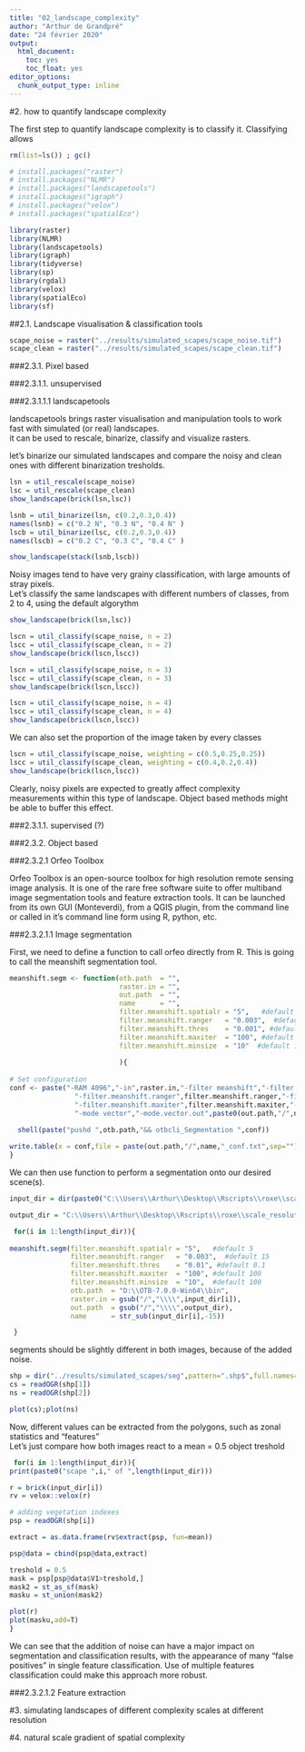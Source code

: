 ```yaml
---
title: "02_landscape_complexity"
author: "Arthur de Grandpré"
date: "24 février 2020"
output: 
  html_document: 
    toc: yes
    toc_float: yes
editor_options: 
  chunk_output_type: inline
---
```



#2. how to quantify landscape complexity

The first step to quantify landscape complexity is to classify it. Classifying allows 

```r

rm(list=ls()) ; gc()

# install.packages("raster")
# install.packages("NLMR")
# install.packages("landscapetools")
# install.packages("igraph")
# install.packages("velox")
# install.packages("spatialEco")

library(raster)
library(NLMR)
library(landscapetools)
library(igraph)
library(tidyverse)
library(sp)
library(rgdal)
library(velox)
library(spatialEco)
library(sf)
```

##2.1. Landscape visualisation & classification tools

```r
scape_noise = raster("../results/simulated_scapes/scape_noise.tif") 
scape_clean = raster("../results/simulated_scapes/scape_clean.tif") 

```


###2.3.1. Pixel based

###2.3.1.1. unsupervised

###2.3.1.1.1 landscapetools

landscapetools brings raster visualisation and manipulation tools to work fast with simulated (or real) landscapes.  
it can be used to rescale, binarize, classify and visualize rasters.

let's binarize our simulated landscapes and compare the noisy and clean ones with different binarization tresholds.

```r
lsn = util_rescale(scape_noise)
lsc = util_rescale(scape_clean)
show_landscape(brick(lsn,lsc))

lsnb = util_binarize(lsn, c(0.2,0.3,0.4))
names(lsnb) = c("0.2 N", "0.3 N", "0.4 N" )
lscb = util_binarize(lsc, c(0.2,0.3,0.4))
names(lscb) = c("0.2 C", "0.3 C", "0.4 C" )

show_landscape(stack(lsnb,lscb))

```
Noisy images tend to have very grainy classification, with large amounts of stray pixels.  
Let's classify the same landscapes with different numbers of classes, from 2 to 4, using the default algorythm

```r
show_landscape(brick(lsn,lsc))

lscn = util_classify(scape_noise, n = 2)
lscc = util_classify(scape_clean, n = 2)
show_landscape(brick(lscn,lscc))

lscn = util_classify(scape_noise, n = 3)
lscc = util_classify(scape_clean, n = 3)
show_landscape(brick(lscn,lscc))

lscn = util_classify(scape_noise, n = 4)
lscc = util_classify(scape_clean, n = 4)
show_landscape(brick(lscn,lscc))

```

We can also set the proportion of the image taken by every classes

```r

lscn = util_classify(scape_noise, weighting = c(0.5,0.25,0.25))
lscc = util_classify(scape_clean, weighting = c(0.4,0.2,0.4))
show_landscape(brick(lscn,lscc))

```

Clearly, noisy pixels are expected to greatly affect complexity measurements within this type of landscape. Object based methods might be able to buffer this effect.

###2.3.1.1. supervised (?)

###2.3.2. Object based

###2.3.2.1 Orfeo Toolbox

Orfeo Toolbox is an open-source toolbox for high resolution remote sensing image analysis. It is one of the rare free software suite to offer multiband image segmentation tools and feature extraction tools. It can be launched from its own GUI (Monteverdi), from a QGIS plugin, from the command line or called in it's command line form using R, python, etc.

###2.3.2.1.1 Image segmentation

First, we need to define a function to call orfeo directly from R. This is going to call the meanshift segmentation tool.

```r

meanshift.segm <- function(otb.path  = "",
                           raster.in = "",
                           out.path  = "",
                           name      = "",
                           filter.meanshift.spatialr = "5",   #default 5
                           filter.meanshift.ranger   = "0.003",  #default 15
                           filter.meanshift.thres    = "0.001", #default 0.1
                           filter.meanshift.maxiter  = "100", #default 100
                           filter.meanshift.minsize  = "10"  #default 100
                           
                           ){
  
# Set configuration      
conf <- paste("-RAM 4096","-in",raster.in,"-filter meanshift","-filter.meanshift.spatialr",filter.meanshift.spatialr,
                "-filter.meanshift.ranger",filter.meanshift.ranger,"-filter.meanshift.thres",filter.meanshift.thres,
                "-filter.meanshift.maxiter",filter.meanshift.maxiter,"-filter.meanshift.minsize",filter.meanshift.minsize,
                "-mode vector","-mode.vector.out",paste0(out.path,"/",name,".shp"))
  
  shell(paste("pushd ",otb.path,"&& otbcli_Segmentation ",conf))

write.table(x = conf,file = paste(out.path,"/",name,"_conf.txt",sep=""),row.names = F, col.names = F)
}
```

We can then use function to perform a segmentation onto our desired scene(s).

```r
input_dir = dir(paste0("C:\\Users\\Arthur\\Desktop\\Rscripts\\roxe\\scale_resolution_complexity\\results\\simulated_scapes"),full.names=T, pattern=".tif$")

output_dir = "C:\\Users\\Arthur\\Desktop\\Rscripts\\roxe\\scale_resolution_complexity\\results\\simulated_scapes\\seg"

 for(i in 1:length(input_dir)){
  
meanshift.segm(filter.meanshift.spatialr = "5",   #default 5
               filter.meanshift.ranger   = "0.003",  #default 15
               filter.meanshift.thres    = "0.01", #default 0.1
               filter.meanshift.maxiter  = "100", #default 100
               filter.meanshift.minsize  = "10",  #default 100
               otb.path  = "D:\\OTB-7.0.0-Win64\\bin",
               raster.in = gsub("/","\\\\",input_dir[i]),
               out.path  = gsub("/","\\\\",output_dir),
               name      = str_sub(input_dir[i],-15))

 }

```

segments should be slightly different in both images, because of the added noise.
```r
shp = dir("../results/simulated_scapes/seg",pattern=".shp$",full.names=T)
cs = readOGR(shp[1])
ns = readOGR(shp[2])

plot(cs);plot(ns)
```

Now, different values can be extracted from the polygons, such as zonal statistics and "features"  
Let's just compare how both images react to a mean = 0.5 object treshold

```r
 for(i in 1:length(input_dir)){
print(paste0("scape ",i," of ",length(input_dir)))

r = brick(input_dir[i])
rv = velox::velox(r)

# adding vegetation indexes
psp = readOGR(shp[i])

extract = as.data.frame(rv$extract(psp, fun=mean))

psp@data = cbind(psp@data,extract)

treshold = 0.5
mask = psp[psp@data$V1>treshold,]
mask2 = st_as_sf(mask)
masku = st_union(mask2)

plot(r)
plot(masku,add=T)
}
```

We can see that the addition of noise can have a major impact on segmentation and classification results, with the appearance of many "false positives" in single feature classification. Use of multiple features classification could make this approach more robust.

###2.3.2.1.2 Feature extraction

#3. simulating landscapes of different complexity scales at different resolution

#4. natural scale gradient of spatial complexity

